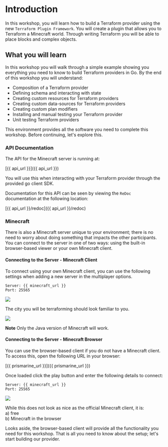 # Introduction

In this workshop, you will learn how to build a Terraform provider using the 
new `Terraform Plugin Framework`. You will create a plugin that allows you 
to Terraform a Minecraft world. Through writing Terraform you will be able 
to place blocks and complex objects.

## What you will learn
In this workshop you will walk through a simple example showing you everything
you need to know to build Terraform providers in Go. By the end of this workshop
you will understand:

* Composition of a Terraform provider
* Defining schema and interacting with state 
* Creating custom resources for Terraform providers
* Creating custom data-sources for Terraform providers
* Creating custom plan modifiers
* Installing and manual testing your Terraform provider
* Unit testing Terraform providers

This environment provides all the software you need to complete 
this workshop. Before continuing, let's explore this.

### API Documentation

The API for the Minecraft server is running at:

[{{ api_url }}]({{ api_url }})

You will use this when interacting with your Terraform provider through the
provided go client SDK.

Documentation for this API can be seen by viewing the `ReDoc` documentation at
the following location:

[{{ api_url }}/redoc]({{ api_url }}/redoc)


### Minecraft

There is also a Minecraft server unique to your environment; there 
is no need to worry about doing something that impacts the other participants.
You can connect to the server in one of two ways: using the built-in 
browser-based viewer or your own Minecraft client.

#### Connecting to the Server - Minecraft Client
To connect using your own Minecraft client, you can use the following settings
when adding a new server in the multiplayer options. 

```
Server: {{ minecraft_url }}
Port: 25565
```

![](/assets/getting_started/minecraft_client_1.jpg)

The city you will be terraforming should look familiar to you.

![](/assets/getting_started/minecraft_client_2.jpg)

**Note**
Only the Java version of Minecraft will work.

#### Connecting to the Server - Minecraft Browser

You can use the browser-based client if you do not have a Minecraft client. 
To access this, open the following URL in your browser:

[{{ prismarine_url }}]({{ prismarine_url }})

Once loaded click the play button and enter the following details to connect:

```
Server: {{ minecraft_url }}
Port: 25565
```

![](/assets/getting_started/minecraft_web_2.jpg)

While this does not look as nice as the official Minecraft client, 
it is:  
a) free  
b) Minecraft in the browser

Looks aside, the browser-based client will provide all the functionality 
you need for this workshop. That is all you need to know about the setup; 
let's start building our provider.